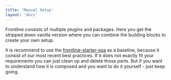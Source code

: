 ```yaml
---
title: 'Manual Setup'
layout: 'docs'
---
```


Frontline consists of multiple plugins and packages.
Here you get the stripped down vanilla version where you can combine the building blocks to create your own setup.

It is recommend to use the [frontline-starter-spa](/docs/getting-started/flavours/spa) as a baseline, because it consist of our most recent best practices.
If it does not exactly fit your requirements you can just clean up and delete those parts.
But if you want to understand how it is composed and you want to do it yourself - just keep going.

